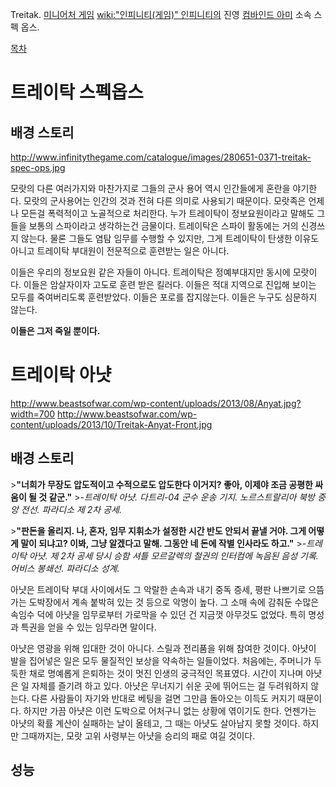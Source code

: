 Treitak. [[미니어처 게임]] [[wiki:"인피니티(게임)" 인피니티]]의 진영 [[컴바인드 아미]] 소속 스펙 옵스.

[[목차]]

= 트레이탁 스펙옵스 =

== 배경 스토리 ==

http://www.infinitythegame.com/catalogue/images/280651-0371-treitak-spec-ops.jpg

모랏의 다른 여러가지와 마찬가지로 그들의 군사 용어 역시 인간들에게 혼란을 야기한다. 모랏의 군사용어는 인간의 것과 전혀 다른 의미로 사용되기 때문이다. 모랏족은 언제나 모든걸 폭력적이고 노골적으로 처리한다. 누가 트레이탁이 정보요원이라고 말해도 그들을 보통의 스파이라고 생각하는건 금물이다. 트레이탁은 스파이 활동에는 거의 신경쓰지 않는다. 물론 그들도 염탐 임무를 수행할 수 있지만, 그게 트레이탁이 탄생한 이유도 아니고 트레이탁 부대원이 전문적으로 훈련받는 일은 아니다.

이들은 우리의 정보요원 같은 자들이 아니다. 트레이탁은 정예부대지만 동시에 모랏이다. 이들은 암살자이자 고도로 훈련 받은 킬러다. 이들은 적대 지역으로 진입해 보이는 모두를 죽여버리도록 훈련받았다. 이들은 포로를 잡지않는다. 이들은 누구도 심문하지 않는다. 

'''이들은 그저 죽일 뿐이다.'''

= 트레이탁 아냣 =

http://www.beastsofwar.com/wp-content/uploads/2013/08/Anyat.jpg?width=700
http://www.beastsofwar.com/wp-content/uploads/2013/10/Treitak-Anyat-Front.jpg

== 배경 스토리 ==

>'''"너희가 무장도 압도적이고 수적으로도 압도한다 이거지? 좋아, 이제야 조금 공평한 싸움이 될 것 같군."'''
>-''트레이탁 아냣. 다트리-04 군수 운송 기지. 노르스트랄리아 북방 중앙 전선. 파라디소 제 2차 공세.''

>'''"판돈을 올리지. 나, 혼자, 임무 지휘소가 설정한 시간 반도 안되서 끝낼 거야. 그게 어떻게 말이 되냐고? 이봐, 그냥 알겠다고 말해. 그동안 네 돈에 작별 인사라도 하고."'''
>''-트레이탁 아냣. 제 2차 공세 당시 승함 셔틀 모르갈렉의 철권의 인터컴에 녹음된 음성 기록. 어비스 봉쇄선. 파라디소 성계.'' 

아냣은 트레이탁 부대 사이에서도 그 악랄한 손속과 내기 중독 증세, 평판 나쁘기로 으뜸가는 도박장에서 계속 붙박혀 있는 것 등으로 악명이 높다. 그 소매 속에 감춰둔 수많은 속임수 덕에 아냣을 임무로부터 가로막을 수 있던 건 지금껏 아무것도 없었다. 특히 명성과 특권을 얻을 수 있는 임무라면 말이다.

아냣은 영광을 위해 입대한 것이 아니다. 스릴과 전리품을 위해 참여한 것이다. 아냣이 발을 집어넣은 일은 모두 물질적인 보상을 약속하는 일들이었다. 처음에는, 주머니가 두둑한 채로 명예롭게 은퇴하는 것이 멋진 인생의 궁극적인 목표였다. 시간이 지나며 아냣은 일 자체를 즐기려 하고 있다. 아냣은 무너지기 쉬운 곳에 뛰어드는 걸 두려워하지 않는다. 다른 사람들이 자기와 반대로 베팅을 걸면 그만큼 돌아오는 이득도 커지기 때문이다. 하지만 가끔 아냣은 이런 도박으로 어처구니 없는 상황에 엮이기도 한다. 언젠가는 아냣의 확률 계산이 실패하는 날이 올테고, 그 때는 아냣도 살아남지 못할 것이다. 하지만 그때까지는, 모랏 고위 사령부는 아냣을 승리의 패로 여길 것이다.
== 성능 ==
